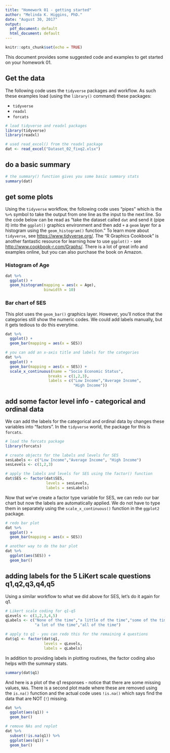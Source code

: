 ```yaml
---
title: "Homework 01 - getting started"
author: "Melinda K. Higgins, PhD."
date: "August 30, 2017"
output:
  pdf_document: default
  html_document: default
---
```


```r
knitr::opts_chunk$set(echo = TRUE)
```

This document provides some suggested code and examples to get started on your homework 01.

## Get the data

The following code uses the `tidyverse` packages and workflow. As such these examples load (using the `library()` command) these packages:

* `tidyverse`
* `readxl`
* `forcats`

```r
# load tidyverse and readxl packages
library(tidyverse)
library(readxl)

# used read_excel() from the readxl package
dat <- read_excel("Dataset_02_fixq2.xlsx")
```

## do a basic summary

```r
# the summary() function gives you some basic summary stats
summary(dat)
```

## get some plots

Using the `tidyverse` workflow, the following code uses "pipes" which is the `%>%` symbol to take the output from one line as the input to the next line. So the code below can be read as "take the dataset called `dat` and send it (pipe it) into the `ggplot()` graphics environment and then add `+` a `geom` layer for a histogram using the `geom_histogram()` function." To learn more about `tidyverse`, see [https://www.tidyverse.org/](https://www.tidyverse.org/). The "R Graphics Cookbook" is another fantastic resource for learning how to use `ggplot()` - see [http://www.cookbook-r.com/Graphs/](http://www.cookbook-r.com/Graphs/). There is a lot of great info and examples online, but you can also purchase the book on Amazon.

### Histogram of Age

```r
dat %>%
  ggplot() + 
  geom_histogram(mapping = aes(x = Age), 
                 binwidth = 10)
```

### Bar chart of SES

This plot uses the `geom_bar()` graphics layer. However, you'll notice that the categories still show the numeric codes. We could add labels manually, but it gets tedious to do this everytime.

```r
dat %>%
  ggplot() +
  geom_bar(mapping = aes(x = SES))

# you can add an x-axis title and labels for the categories
dat %>%
  ggplot() +
  geom_bar(mapping = aes(x = SES)) +
  scale_x_continuous(name = "Socio Economic Status",
                   breaks = c(1,2,3),
                   labels = c("Low Income","Average Income",
                              "High Income"))
```

## add some factor level info - categorical and ordinal data

We can add the labels for the categorical and ordinal data by changes these variables into "factors". In the `tidyverse` world, the package for this is `forcats`.

```r
# load the forcats package
library(forcats)

# create objects for the labels and levels for SES
sesLabels <- c("Low Income","Average Income", "High Income")
sesLevels <- c(1,2,3)

# apply the labels and levels for SES using the factor() function
dat$SES <- factor(dat$SES, 
                  levels = sesLevels, 
                  labels = sesLabels)
```

Now that we've create a factor type variable for SES, we can redo our bar chart but now the labels are automatically applied. We do not have to type them in separately using the `scale_x_continuous()` function in the `ggplot2` package.

```r
# redo bar plot
dat %>%
  ggplot() +
  geom_bar(mapping = aes(x = SES))

# another way to do the bar plot
dat %>%
  ggplot(aes(SES)) +
  geom_bar()
```

## adding labels for the 5 LiKert scale questions q1,q2,q3,q4,q5

Using a similar workflow to what we did above for SES, let's do it again for q1.

```r
# Likert scale coding for q1-q5
qLevels <- c(1,2,3,4,5) 
qLabels <- c("None of the time","a little of the time","some of the time",
             "a lot of the time","all of the time") 

# apply to q1 - you can redo this for the remaining 4 questions
dat$q1 <- factor(dat$q1, 
                 levels = qLevels, 
                 labels = qLabels)
```

In addition to providing labels in plotting routines, the factor coding also helps with the summary stats.

```r
summary(dat$q1)
```

And here is a plot of the q1 responses - notice that there are some missing values, `NA`s. There is a second plot made where these are removed using the `is.na()` function and the actual code uses `!is.na()` which says find the data that are NOT (`!`) missing.

```r
dat %>%
  ggplot(aes(q1)) +
  geom_bar()

# remove NAs and replot
dat %>%
  subset(!is.na(q1)) %>%
  ggplot(aes(q1)) +
  geom_bar()

```

